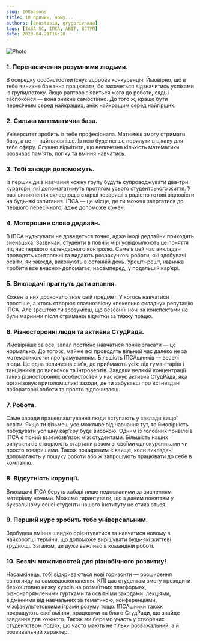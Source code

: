 ```yaml
---
slug: 10Reasons
title: 10 причин, чому...
authors: [anastasia, grygorivnaaa]
tags: [IASA SC, ІПСА, ABIT, ВСТУП]
date: 2023-04-21T16:20
---
```


![Photo](./2.png)

<!--truncate-->

### **1. Перенасичення розумними людьми.**

В осередку особистостей існує здорова конкуренція. Ймовірно, що в тебе виникне бажання працювати, бо захочеться відзначитись успіхами із групи/потоку. Якщо раптово з’явиться жага до роботи, сядь і заспокойся — вона зникне самостійно. До того ж, краще бути пересічним серед найкращих, аніж найкращим серед найгірших.

### **2. Сильна математична база.**

Університет зробить із тебе професіонала. Матимеш змогу отримати базу, а це — найголовніше. Із нею буде легше поринути в цікаву для тебе сферу. Слушно відмітити, що величезна кількість математики розвиває пам'ять, логіку та вміння навчатись.

### **3. Тобі завжди допоможуть.**

Із перших днів навчання кожну групу будуть супроводжувати два-три куратори, які допомагатимуть протягом усього студентського життя. У разі виникнення складнощів старші товариші з радістю готові відповісти на будь-які запитання. ІПСА — це місце, де ти можеш звертатися до першого пересічного, адже допоможе кожен.

### **4. Моторошне слово дедлайн.**

В ІПСА нудьгувати не доведеться точно, адже іноді дедлайни приходять зненацька. Зазвичай, студенти в повній мірі усвідомлюють це поняття під час першого календарного контролю. Саме в цей час викладачі проводять контрольні та видають розрахункові роботи, які здобувачі освіти, як завжди, виконують в останній день.
Урешті-решт, навичка «робити все вчасно» допомагає, насамперед, у подальшій кар’єрі.

### **5. Викладачі прагнуть дати знання.**

Кожен із них досконало знає свій предмет. У когось навчатися простіше, а хтось створює славнозвісну «пекельно складну» репутацію ІПСА. Але зрештою ти зрозумієш, що безсонні ночі за конспектами не були марними після отриманої відмітки за тяжку працю.

### **6. Різносторонні люди та активна СтудРада.**

Ймовірніше за все, запал постійно навчатися почне згасати — це нормально. До того ж, майже всі проводять вільний час далеко не за математикою чи програмуванням. Більшість ІПСАшників — веселі люди. Це одна величезна сім'я, де приймають усіх: від гуманітаріїв і танцівників до вискочок та інтровертів. Завдяки великій концентрації таких різносторонніх особистостей у нас існує активна СтудРада, яка організовує приголомшливі заходи, де ти забуваєш про всі нездані лабораторні роботи та просто відпочиваєш.

### **7. Робота.**

Саме заради працевлаштування люди вступають у заклади вищої освіти. Якщо ти візьмеш усе можливе від навчання тут, то ймовірність побудувати успішну кар’єру буде високою. Одним із головних привілеїв ІПСА є тісний взаємозв'язок між студентами. Більшість наших випускників створюють стартапи разом зі своїми однокурсниками чи просто товаришами. Також поширеним є явище, коли викладачі допомагають у пошуку роботи або ж запрошують працювати до себе в компанію.

### **8. Відсутність корупції.**

Викладачі ІПСА беруть хабарі лише недоспаними за вивченням матеріалу ночами. Можемо гарантувати, що з даним поняттям у буквальному сенсі студенти нашого інституту не стикаються.

### **9. Перший курс зробить тебе універсальним.**

Здобудеш вміння швидко орієнтуватися та навчатися новому в найкоротші терміни, що допоможе вирішувати будь-які життєві труднощі. Загалом, це дуже важливо в командній роботі.

### **10. Безліч можливостей для різнобічного розвитку!**

Насамкінець, тобі відкриваються нові горизонти — розширення світогляду та самовдосконалення. КПІ дає студентам змогу проходити безкоштовно низку курсів на розмаїтних платформах, різнонапрямленими гуртками та освітніми заходами: лекціями, відмінними від навчальних за тематикою, конференціями, міжфакультетськими іграми розуму тощо. ІПСАшники також покращують свої вміння, працюючи на благо СтудРади, що знайде завдання для кожного. Також ми беремо участь у створених студентством подіях, що часто мають не тільки розважальний, а й розвивальний характер.

